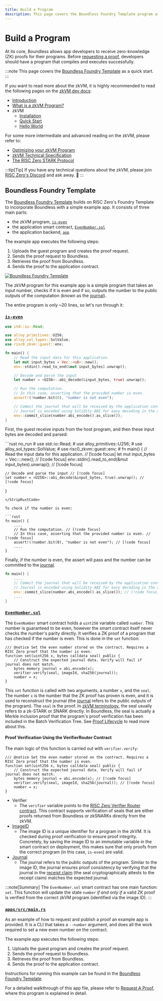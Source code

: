 ```yaml
---
title: Build a Program
description: This page covers the Boundless Foundry Template program as a quick start.
---
```



# Build a Program

At its core, Boundless allows app developers to receive zero-knowledge (ZK) proofs for their programs.
Before [requesting a proof](/build/request-a-proof), developers should have a program that compiles and executes successfully.

:::note
This page covers the [Boundless Foundry Template](https://github.com/boundless-xyz/boundless-foundry-template/) as a quick start.
:::

If you want to read more about the zkVM, it is highly recommended to read the following pages on the [zkVM dev docs](https://dev.risczero.com/api):

- [Introduction](https://dev.risczero.com/api)
- [What is a zkVM Program?](https://dev.risczero.com/api/zkvm)
- zkVM
  - [Installation](https://dev.risczero.com/api/zkvm/install)
  - [Quick Start](https://dev.risczero.com/api/zkvm/quickstart)
  - [Hello World](https://dev.risczero.com/api/zkvm/tutorials/hello-world)

For some more intermediate and advanced reading on the zkVM, please refer to:

- [Optimizing your zkVM Program](https://dev.risczero.com/api/zkvm/profiling)
- [zkVM Technical Specification](https://dev.risczero.com/api/zkvm/zkvm-specification)
- [The RISC Zero STARK Protocol](https://dev.risczero.com/proof-system/proof-system-sequence-diagram)

:::tip[Tip]
If you have any technical questions about the zkVM, please join [RISC Zero's Discord](https://discord.com/invite/risczero) and ask away. 👋
:::

## Boundless Foundry Template

The [Boundless Foundry Template](https://github.com/boundless-xyz/boundless-foundry-template) builds on RISC Zero's Foundry Template to incorporate Boundless with a simple example app.
It consists of three main parts:

- the zkVM program, [`is-even`](#is-even)
- the application smart contract, [`EvenNumber.sol`](#evennumbersol)
- the application backend, [`app`](#appssrcmainrs)

The example app executes the following steps:

1. Uploads the guest program and creates the proof request.
2. Sends the proof request to Boundless.
3. Retrieves the proof from Boundless.
4. Sends the proof to the application contract.

<a href="/boundless-foundry-template.png" class="lightgallery">
  <img src="/boundless-foundry-template.png" alt="Boundless Foundry Template" />
</a>

The zkVM program for this example app is a simple program that takes an input number, checks if it is even and if so, outputs the number to the public outputs of the computation (known as the [journal](https://dev.risczero.com/terminology#journal)).

The entire program is only \~20 lines, so let's run through it:

### [`is-even`](https://github.com/boundless-xyz/boundless-foundry-template/blob/main/contracts/src/EvenNumber.sol)

```rust
use std::io::Read;

use alloy_primitives::U256;
use alloy_sol_types::SolValue;
use risc0_zkvm::guest::env;

fn main() {
    // Read the input data for this application.
    let mut input_bytes = Vec::<u8>::new();
    env::stdin().read_to_end(&mut input_bytes).unwrap();

    // Decode and parse the input
    let number = <U256>::abi_decode(&input_bytes, true).unwrap();

    // Run the computation.
    // In this case, asserting that the provided number is even.
    assert!(!number.bit(0), "number is not even");

    // Commit the journal that will be received by the application contract.
    // Journal is encoded using Solidity ABI for easy decoding in the app contract.
    env::commit_slice(number.abi_encode().as_slice());
}
```

First, the guest receive inputs from the host program, and then these input bytes are decoded and parsed:

<StripRustCode>
```rust no_run
# use std::io::Read;
# use alloy_primitives::U256;
# use alloy_sol_types::SolValue;
# use risc0_zkvm::guest::env;
#
fn main() {
    // Read the input data for this application. // [!code focus]
    let mut input_bytes = Vec::<u8>::new(); // [!code focus]
    env::stdin().read_to_end(&mut input_bytes).unwrap(); // [!code focus]

    // Decode and parse the input // [!code focus]
    let number = <U256>::abi_decode(&input_bytes, true).unwrap(); // [!code focus]
}
```
</StripRustCode>

To check if the number is even:

```rust
fn main() {
    ....
    // Run the computation. // [!code focus]
    // In this case, asserting that the provided number is even. // [!code focus]
    assert!(!number.bit(0), "number is not even"); // [!code focus]
    ....
}
```

Finally, if the number is even, the assert will pass and the number can be committed to the [journal](https://dev.risczero.com/terminology#journal).

```rust
fn main() {
    ....
    // Commit the journal that will be received by the application contract. [!code focus]
    // Journal is encoded using Solidity ABI for easy decoding in the app contract. [!code focus]
    env::commit_slice(number.abi_encode().as_slice()); // [!code focus]
    ....
}
```

### [`EvenNumber.sol`](https://github.com/boundless-xyz/boundless-foundry-template/blob/main/contracts/src/EvenNumber.sol)

The `EvenNumber` smart contract holds a `uint256` variable called `number`. This number is guaranteed to be even,
however the smart contract itself never checks the number's parity directly.
It verifies a ZK proof of a program that has checked if the number is even. This is done in the `set` function:

```solidity
/// @notice Set the even number stored on the contract. Requires a RISC Zero proof that the number is even.
function set(uint256 x, bytes calldata seal) public {
    // Construct the expected journal data. Verify will fail if journal does not match.
    bytes memory journal = abi.encode(x);
    verifier.verify(seal, imageId, sha256(journal));
    number = x;
}
```

This `set` function is called with two arguments, a number `x`, and the `seal`.
The number `x` is the number that the ZK proof has proven is even, and it is used to reconstruct the journal (the [journal](https://dev.risczero.com/terminology#journal) refers to the public outputs of the program).
The `seal` is the proof. In [zkVM terminology](https://dev.risczero.com/terminology#seal), the seal usually refers to a zk-STARK or SNARK directly.
In Boundless, the seal is actually a Merkle inclusion proof that the program's proof verification has been included in the Batch Verification Tree. See [Proof Lifecycle](/introduction/proof-lifecycle) to read more about this.

#### Proof Verification Using the VerifierRouter Contract

The main logic of this function is carried out with `verifier.verify`:

```solidity
/// @notice Set the even number stored on the contract. Requires a RISC Zero proof that the number is even.
function set(uint256 x, bytes calldata seal) public {
    // Construct the expected journal data. Verify will fail if journal does not match.
    bytes memory journal = abi.encode(x); // [!code focus]
    verifier.verify(seal, imageId, sha256(journal)); // [!code focus]
    number = x;
}
```

- Verifier
  - The `verifier` variable points to the [RISC Zero Verifier Router contract](https://dev.risczero.com/api/blockchain-integration/contracts/verifier). This contract supports verification of seals that are either proofs returned from Boundless or zkSNARKs directly from the zkVM.
- [ImageID](https://dev.risczero.com/terminology#image-id)
  - The image ID is a unique identifier for a program in the zkVM. It is checked during proof verification to ensure proof integrity. Concretely, by saving the image ID to an immutable variable in the smart contract on deployment, this makes sure that only proofs from the correct program (in this case, `is-even`) are valid.
- [Journal](https://dev.risczero.com/terminology#journal)
  - The journal refers to the public outputs of the program. Similar to the image ID, the journal ensures proof consistency by verifying that the journal in the [receipt claim](https://dev.risczero.com/terminology#receipt-claim) (the seal cryptographically attests to the receipt claim) matches the expected journal.

:::note[Summary]
The `EvenNumber.sol` smart contract has one main function: `set`. This function will update the state `number` _if and only if_ a valid ZK proof is verified from the correct zkVM program (identified via the image ID).
:::

### [`apps/src/main.rs`](https://github.com/boundless-xyz/boundless-foundry-template/blob/main/apps/src/main.rs)

As an example of how to request and publish a proof an example app is provided.
It is a CLI that takes a `--number` argument, and does all the work required to set a new even number on the contract.

The example app executes the following steps:

1. Uploads the guest program and creates the proof request.
2. Sends the proof request to Boundless.
3. Retrieves the proof from Boundless.
4. Sends the proof to the application contract.

Instructions for running this example can be found in the [Boundless Foundry Template](https://github.com/boundless-xyz/boundless-foundry-template).

For a detailed walkthrough of this app file, please refer to [Request A Proof](/build/request-a-proof), where this program is explained in detail.
